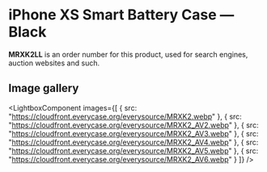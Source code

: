 
# iPhone XS Smart Battery Case — Black

<Callout type='info' emoji='👉🏻'>**MRXK2LL** is an order number for this product, used for search engines, auction websites and such.</Callout>

## Image gallery

<LightboxComponent
    images={[
      {
        src: "https://cloudfront.everycase.org/everysource/MRXK2.webp"
      },
      {
        src: "https://cloudfront.everycase.org/everysource/MRXK2_AV2.webp"
      },
      {
        src: "https://cloudfront.everycase.org/everysource/MRXK2_AV3.webp"
      },
      {
        src: "https://cloudfront.everycase.org/everysource/MRXK2_AV4.webp"
      },
      {
        src: "https://cloudfront.everycase.org/everysource/MRXK2_AV5.webp"
      },
      {
        src: "https://cloudfront.everycase.org/everysource/MRXK2_AV6.webp"
      }
    ]}
  />
